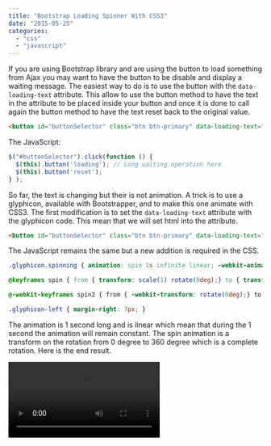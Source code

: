 ```yaml
---
title: "Bootstrap Loading Spinner With CSS3"
date: "2015-05-25"
categories: 
  - "css"
  - "javascript"
---
```


If you are using Bootstrap library and are using the button to load something from Ajax you may want to have the button to be disable and display a waiting message. The easiest way to do is to use the button with the `data-loading-text` attribute. This allow to use the button method to have the text in the attribute to be placed inside your button and once it is done to call again the button method to have the text reset back to the original value.

```html  
<button id="buttonSelector" class="btn btn-primary" data-loading-text="... Loading ..."> Do long action here</button> 
```  
The JavaScript: 

```typescript
$("#buttonSelector").click(function () { 
  $(this).button('loading'); // Long waiting operation here 
  $(this).button('reset'); 
} ); 
``` 


So far, the text is changing but their is not animation. A trick is to use a glyphicon, available with Bootstrapper, and to make this one animate with CSS3. The first modification is to set the `data-loading-text` attribute with the glyphicon code. This mean that we will set html into the attribute. 

```html  
<button id="buttonSelector" class="btn btn-primary" data-loading-text="<span class='glyphicon-left glyphicon glyphicon-refresh spinning'></span>... Loading ..."> Do long action here</button> 
```  

The JavaScript remains the same but a new addition is required in the CSS. 

```css
.glyphicon.spinning { animation: spin 1s infinite linear; -webkit-animation: spin2 1s infinite linear; }

@keyframes spin { from { transform: scale(1) rotate(0deg);} to { transform: scale(1) rotate(360deg);} }

@-webkit-keyframes spin2 { from { -webkit-transform: rotate(0deg);} to { -webkit-transform: rotate(360deg);} }

.glyphicon-left { margin-right: 7px; } 
```

The animation is 1 second long and is linear which mean that during the 1 second the animation will remain constant. The spin animation is a transform on the rotation from 0 degree to 360 degree which is a complete rotation. Here is the end result.

![](videos/BootstrapLoadingAnimationButton.mp4)
